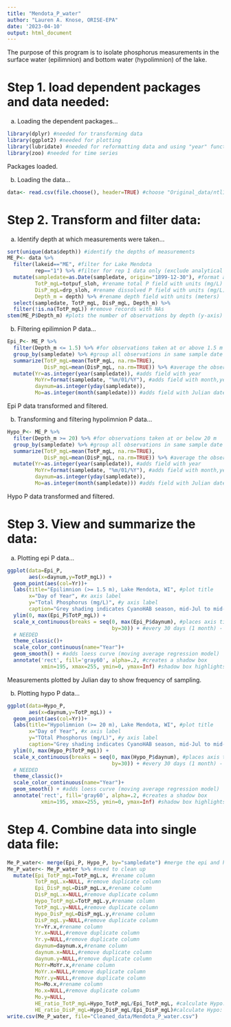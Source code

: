 ```yaml
---
title: "Mendota_P_water"
author: "Lauren A. Knose, ORISE-EPA"
date: '2023-04-10'
output: html_document
---
```


The purpose of this program is to isolate phosphorus measurements in the surface 
water (epilimnion) and bottom water (hypolimnion) of the lake. 

# Step 1. load dependent packages and data needed:

a) Loading the dependent packages...

```r
library(dplyr) #needed for transforming data
library(ggplot2) #needed for plotting
library(lubridate) #needed for reformatting data and using "year" function
library(zoo) #needed for time series
```

Packages loaded.

b) Loading the data...

```r
data<- read.csv(file.choose(), header=TRUE) #choose "Original_data/ntl1_v9_1_chem.csv"
```

# Step 2. Transform and filter data:

a) Identify depth at which measurements were taken...

```r
sort(unique(data$depth)) #identify the depths of measurements
ME_P<- data %>%
  filter(lakeid=="ME", #filter for Lake Mendota
         rep=="1") %>% #filter for rep 1 data only (exclude analytical reps)
  mutate(sampledate=as.Date(sampledate, origin="1899-12-30"), #format as Date
         TotP_mgL=totpuf_sloh, #rename total P field with units (mg/L)
         DisP_mgL=drp_sloh, #rename dissolved P field with units (mg/L)
         Depth_m = depth) %>% #rename depth field with units (meters)
  select(sampledate, TotP_mgL, DisP_mgL, Depth_m) %>%
  filter(!is.na(TotP_mgL)) #remove records with NAs
stem(ME_P$Depth_m) #plots the number of observations by depth (y-axis)
```

b) Filtering epilimnion P data...
```r
Epi_P<- ME_P %>%
  filter(Depth_m <= 1.5) %>% #for observations taken at or above 1.5 m
  group_by(sampledate) %>% #group all observations in same sample date
  summarize(TotP_mgL=mean(TotP_mgL, na.rm=TRUE),
            DisP_mgL=mean(DisP_mgL, na.rm=TRUE)) %>% #average the observations
  mutate(Yr=as.integer(year(sampledate)), #adds field with year
         MoYr=format(sampledate, "%m/01/%Y"), #adds field with month,year
         daynum=as.integer(yday(sampledate)),
         Mo=as.integer(month(sampledate))) #adds field with Julian date
```

Epi P data transformed and filtered.

b) Transforming and filtering hypolimnion P data...

```r
Hypo_P<- ME_P %>%
  filter(Depth_m >= 20) %>% #for observations taken at or below 20 m
  group_by(sampledate) %>% #group all observations in same sample date
  summarize(TotP_mgL=mean(TotP_mgL, na.rm=TRUE),
            DisP_mgL=mean(DisP_mgL, na.rm=TRUE)) %>% #average the observations
  mutate(Yr=as.integer(year(sampledate)), #adds field with year
         MoYr=format(sampledate, "%m/01/%Y"), #adds field with month,year
         daynum=as.integer(yday(sampledate)),
         Mo=as.integer(month(sampledate))) #adds field with Julian date
```

Hypo P data transformed and filtered.


# Step 3. View and summarize the data:

a) Plotting epi P data...
```r
ggplot(data=Epi_P, 
       aes(x=daynum,y=TotP_mgL)) + 
  geom_point(aes(col=Yr))+
  labs(title="Epilimnion (>= 1.5 m), Lake Mendota, WI", #plot title
       x="Day of Year", #x axis label
       y="Total Phosphorus (mg/L)", #y axis label
       caption="Grey shading indicates CyanoHAB season, mid-Jul to mid-Sep.") + 
  ylim(0, max(Epi_P$TotP_mgL)) +
  scale_x_continuous(breaks = seq(0, max(Epi_P$daynum), #places axis tick marks
                                  by=30)) + #every 30 days (1 month) - CHANGE AS
  # NEEDED
  theme_classic()+
  scale_color_continuous(name="Year")+
  geom_smooth() + #adds loess curve (moving average regression model)
  annotate('rect', fill='gray60', alpha=.2, #creates a shadow box 
           xmin=195, xmax=255, ymin=0, ymax=Inf) #shadow box highlights CyanoHAB season
```

Measurements plotted by Julian day to show frequency of sampling.

b) Plotting hypo P data...
```r
ggplot(data=Hypo_P, 
       aes(x=daynum,y=TotP_mgL)) + 
  geom_point(aes(col=Yr))+
  labs(title="Hypolimnion (>= 20 m), Lake Mendota, WI", #plot title
       x="Day of Year", #x axis label
       y="TOtal Phosphorus (mg/L)", #y axis label
       caption="Grey shading indicates CyanoHAB season, mid-Jul to mid-Sep.") + 
  ylim(0, max(Hypo_P$TotP_mgL)) +
  scale_x_continuous(breaks = seq(0, max(Hypo_P$daynum), #places axis tick marks
                                  by=30)) + #every 30 days (1 month) - CHANGE AS
  # NEEDED
  theme_classic()+
  scale_color_continuous(name="Year")+
  geom_smooth() + #adds loess curve (moving average regression model)
  annotate('rect', fill='gray60', alpha=.2, #creates a shadow box 
           xmin=195, xmax=255, ymin=0, ymax=Inf) #shadow box highlights CyanoHAB season
```

# Step 4. Combine data into single data file:

```r
Me_P_water<- merge(Epi_P, Hypo_P, by="sampledate") #merge the epi and hypo P by sample date
Me_P_water<- Me_P_water %>% #need to clean up 
  mutate(Epi_TotP_mgL=TotP_mgL.x, #rename column
         TotP_mgL.x=NULL, #remove duplicate column
         Epi_DisP_mgL=DisP_mgL.x,#rename column
         DisP_mgL.x=NULL,#remove duplicate column
         Hypo_TotP_mgL=TotP_mgL.y,#rename column
         TotP_mgL.y=NULL,#remove duplicate column
         Hypo_DisP_mgL=DisP_mgL.y,#rename column
         DisP_mgL.y=NULL,#remove duplicate column
         Yr=Yr.x,#rename column
         Yr.x=NULL,#remove duplicate column
         Yr.y=NULL,#remove duplicate column
         daynum=daynum.x,#rename column
         daynum.x=NULL,#remove duplicate column
         daynum.y=NULL,#remove duplicate column
         MoYr=MoYr.x,#rename column
         MoYr.x=NULL,#remove duplicate column
         MoYr.y=NULL,#remove duplicate column
         Mo=Mo.x,#rename column
         Mo.x=NULL,#remove duplicate column
         Mo.y=NULL,
         HE_ratio_TotP_mgL=Hypo_TotP_mgL/Epi_TotP_mgL, #calculate Hypo: Epi total P
         HE_ratio_DisP_mgL=Hypo_DisP_mgL/Epi_DisP_mgL)#calculate Hypo: Epi dissolved P 
write.csv(Me_P_water, file="Cleaned_data/Mendota_P_water.csv")
```